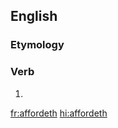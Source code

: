 ==English==

===Etymology===
{{suffix|afford|eth|lang=en}}

===Verb===
{{head|en|verb form}}

# {{en-archaic third-person singular of|afford}}

[[fr:affordeth]]
[[hi:affordeth]]